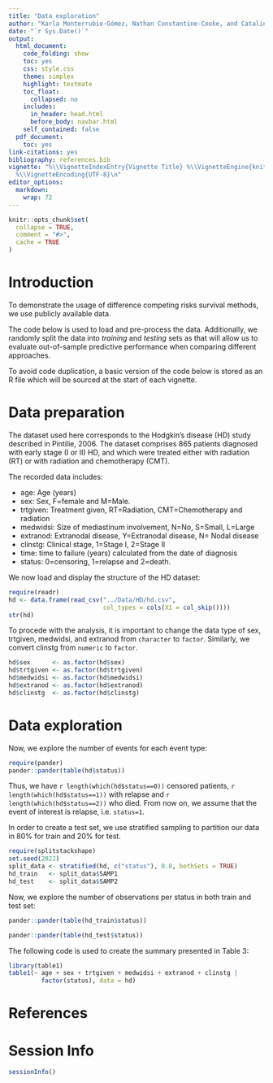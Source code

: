 ```yaml
---
title: "Data exploration"
author: "Karla Monterrubio-Gómez, Nathan Constantine-Cooke, and Catalina Vallejos"
date: "`r Sys.Date()`"
output:
  html_document:
    code_folding: show
    toc: yes
    css: style.css
    theme: simplex
    highlight: textmate
    toc_float:
      collapsed: no
    includes:
      in_header: head.html
      before_body: navbar.html
    self_contained: false
  pdf_document:
    toc: yes
link-citations: yes
bibliography: references.bib
vignette: "%\\VignetteIndexEntry{Vignette Title} %\\VignetteEngine{knitr::rmarkdown}
  %\\VignetteEncoding{UTF-8}\n"
editor_options: 
  markdown: 
    wrap: 72
---
```


```r
knitr::opts_chunk$set(
  collapse = TRUE,
  comment = "#>",
  cache = TRUE
)
```

# Introduction

To demonstrate the usage of difference competing risks survival methods,
we use publicly available data.

The code below is used to load and pre-process the data. Additionally,
we randomly split the data into *training* and *testing* sets as that
will allow us to evaluate out-of-sample predictive performance when
comparing different approaches.

To avoid code duplication, a basic version of the code below is stored
as an R file which will be sourced at the start of each vignette.

# Data preparation

The dataset used here corresponds to the Hodgkin's disease (HD) study
described in Pintilie, 2006. The dataset comprises 865 patients
diagnosed with early stage (I or II) HD, and which were treated either
with radiation (RT) or with radiation and chemotherapy (CMT).

The recorded data includes:

-   age: Age (years)
-   sex: Sex, F=female and M=Male.
-   trtgiven: Treatment given, RT=Radiation, CMT=Chemotherapy and
    radiation
-   medwidsi: Size of mediastinum involvement, N=No, S=Small, L=Large
-   extranod: Extranodal disease, Y=Extranodal disease, N= Nodal disease
-   clinstg: Clinical stage, 1=Stage I, 2=Stage II
-   time: time to failure (years) calculated from the date of diagnosis
-   status: 0=censoring, 1=relapse and 2=death.

We now load and display the structure of the HD dataset:

```r
require(readr)
hd <- data.frame(read_csv("../Data/HD/hd.csv",
                          col_types = cols(X1 = col_skip())))
str(hd)
```

To procede with the analysis, it is important to change the data type of
sex, trtgiven, medwidsi, and extranod from `character` to `factor`.
Similarly, we convert clinstg from `numeric` to `factor`.

```r
hd$sex      <- as.factor(hd$sex)
hd$trtgiven <- as.factor(hd$trtgiven)
hd$medwidsi <- as.factor(hd$medwidsi)
hd$extranod <- as.factor(hd$extranod)
hd$clinstg  <- as.factor(hd$clinstg)
```

# Data exploration

Now, we explore the number of events for each event type:

```r
require(pander)
pander::pander(table(hd$status))
```

Thus, we have `r length(which(hd$status==0))` censored patients,
`r length(which(hd$status==1))` with relapse and
`r length(which(hd$status==2))` who died. From now on, we assume that
the event of interest is relapse, i.e. `status=1`.

In order to create a test set, we use stratified sampling to partition
our data in 80% for train and 20% for test.

```r
require(splitstackshape)
set.seed(2022)
split_data <- stratified(hd, c("status"), 0.8, bothSets = TRUE)
hd_train   <- split_data$SAMP1
hd_test    <- split_data$SAMP2
```

Now, we explore the number of observations per status in both train and
test set:

```r
pander::pander(table(hd_train$status))
```

```r
pander::pander(table(hd_test$status))
```

The following code is used to create the summary presented in Table 3:

```r
library(table1)
table1(~ age + sex + trtgiven + medwidsi + extranod + clinstg | 
         factor(status), data = hd)
```

# References

::: {#refs}
:::

# Session Info

```r
sessionInfo()
```
